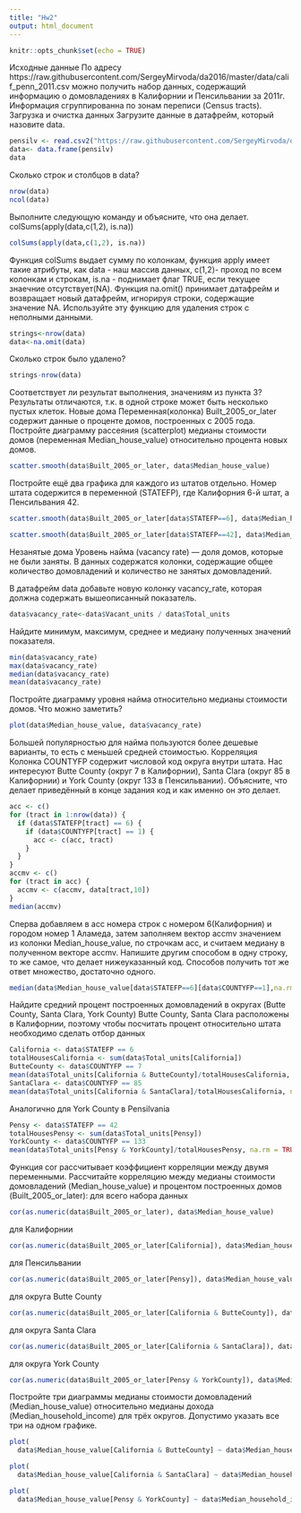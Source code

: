 ```yaml
---
title: "Hw2"
output: html_document
---
```


```r
knitr::opts_chunk$set(echo = TRUE)
```

Исходные данные
По адресу https://raw.githubusercontent.com/SergeyMirvoda/da2016/master/data/calif_penn_2011.csv можно получить набор данных, содержащий информацию о домовладениях в Калифорнии и Пенсильвании за 2011г. Информация сгруппированна по зонам переписи (Census tracts).
Загрузка и очистка данных
Загрузите данные в датафрейм, который назовите data.
```r
pensilv <- read.csv2("https://raw.githubusercontent.com/SergeyMirvoda/da2016/master/data/calif_penn_2011.csv", header = TRUE, sep = ",")
data<- data.frame(pensilv)
data
```
Сколько строк и столбцов в data?
```r
nrow(data)
ncol(data)
```
Выполните следующую команду и объясните, что она делает. colSums(apply(data,c(1,2), is.na))
```r
colSums(apply(data,c(1,2), is.na))
```
Функция colSums выдает сумму по колонкам, функция apply имеет такие атрибуты, как data - наш массив данных, c(1,2)- проход по всем колонкам и строкам, is.na - поднимает флаг TRUE, если текущее знаечние отсутствует(NA).
Функция na.omit() принимает датафрейм и возвращает новый датафрейм, игнорируя строки, содержащие значение NA. Используйте эту функцию для удаления строк с неполными данными.
```r
strings<-nrow(data)
data<-na.omit(data)
```
Сколько строк было удалено?
```r
strings-nrow(data)
```
Соответствует ли результат выполнения, значениям из пункта 3?
Результаты отличаются, т.к. в одной строке может быть несколько пустых клеток.
Новые дома
Переменная(колонка) Built_2005_or_later содержит данные о проценте домов, построенных с 2005 года. Постройте диаграмму рассеяния (scatterplot) медианы стоимости домов (переменная Median_house_value) относительно процента новых домов.
```r
scatter.smooth(data$Built_2005_or_later, data$Median_house_value)
```
Постройте ещё два графика для каждого из штатов отдельно. Номер штата содержится в переменной (STATEFP), где Калифорния 6-й штат, а Пенсильвания 42.
```r
scatter.smooth(data$Built_2005_or_later[data$STATEFP==6], data$Median_house_value[data$STATEFP==6])
```
```r
scatter.smooth(data$Built_2005_or_later[data$STATEFP==42], data$Median_house_value[data$STATEFP==42])
```
Незанятые дома
Уровень найма (vacancy rate) — доля домов, которые не были заняты. В данных содержатся колонки, содержащие общее количество домовладений и количество не занятых домовладений.

В датафрейм data добавьте новую колонку vacancy_rate, которая должна содержать вышеописанный показатель.
```r
data$vacancy_rate<-data$Vacant_units / data$Total_units
```
Найдите минимум, максимум, среднее и медиану полученных значений показателя.
```r
min(data$vacancy_rate)
max(data$vacancy_rate)
median(data$vacancy_rate)
mean(data$vacancy_rate)
```
Постройте диаграмму уровня найма относительно медианы стоимости домов. Что можно заметить?
```r
plot(data$Median_house_value, data$vacancy_rate)
```
Большей популярностью для найма пользуются более дешевые варианты, то есть с меньшей средней стоимостью.
Корреляция
Колонка COUNTYFP содержит числовой код округа внутри штата. Нас интересуют Butte County (округ 7 в Калифорнии), Santa Clara (округ 85 в Калифорнии) и York County (округ 133 в Пенсильвании).
Объясните, что делает приведённый в конце задания код и как именно он это делает.
```r
acc <- c()
for (tract in 1:nrow(data)) {
  if (data$STATEFP[tract] == 6) {
    if (data$COUNTYFP[tract] == 1) {
      acc <- c(acc, tract)
    }
  }
}
accmv <- c()
for (tract in acc) {
  accmv <- c(accmv, data[tract,10])
}
median(accmv)
```
Сперва добавляем в acc номера строк с номером 6(Калифорния) и городом номер 1 Аламеда, затем заполняем вектор accmv значением из колонки Median_house_value, по строчкам acc, и считаем медиану в полученном векторе accmv.
Напишите другим способом в одну строку, то же самое, что делает нижеуказанный код. Способов получить тот же ответ множество, достаточно одного.
```r
median(data$Median_house_value[data$STATEFP==6][data$COUNTYFP==1],na.rm=TRUE)
```
Найдите средний процент построенных домовладений в округах (Butte County, Santa Clara, York County)
Butte County, Santa Clara расположены в Калифорнии, поэтому чтобы посчитать процент относительно штата необходимо сделать отбор данных
```r
California <- data$STATEFP == 6
totalHousesCalifornia <- sum(data$Total_units[California])
ButteCounty <- data$COUNTYFP == 7
mean(data$Total_units[California & ButteCounty]/totalHousesCalifornia, na.rm = TRUE)
SantaClara <- data$COUNTYFP == 85
mean(data$Total_units[California & SantaClara]/totalHousesCalifornia, na.rm = TRUE)
```

Аналогично для York County в Pensilvania
```r
Pensy <- data$STATEFP == 42
totalHousesPensy <- sum(data$Total_units[Pensy])
YorkCounty <- data$COUNTYFP == 133
mean(data$Total_units[Pensy & YorkCounty]/totalHousesPensy, na.rm = TRUE)
```
Функция cor рассчитывает коэффициент корреляции между двумя переменными. Рассчитайте корреляцию между медианы стоимости домовладений (Median_house_value) и процентом построенных домов (Built_2005_or_later):
для всего набора данных
```r
cor(as.numeric(data$Built_2005_or_later), data$Median_house_value)
```

для Калифорнии
```r
cor(as.numeric(data$Built_2005_or_later[California]), data$Median_house_value[California])
```
для Пенсильвании
```r
cor(as.numeric(data$Built_2005_or_later[Pensy]), data$Median_house_value[Pensy])
```
для округа Butte County
```r
cor(as.numeric(data$Built_2005_or_later[California & ButteCounty]), data$Median_house_value[California & ButteCounty],use = "pairwise.complete.obs")
```
для округа Santa Clara
```r
cor(as.numeric(data$Built_2005_or_later[California & SantaClara]), data$Median_house_value[California & SantaClara],use = "pairwise.complete.obs")
```
для округа York County
```r
cor(as.numeric(data$Built_2005_or_later[Pensy & YorkCounty]), data$Median_house_value[Pensy & YorkCounty],use = "pairwise.complete.obs")
```
Постройте три диаграммы медианы стоимости домовладений (Median_house_value) относительно медианы дохода (Median_household_income) для трёх округов. Допустимо указать все три на одном графике.
```r
plot(
  data$Median_house_value[California & ButteCounty] ~ data$Median_household_income[California & ButteCounty])
```
```r
plot(
  data$Median_house_value[California & SantaClara] ~ data$Median_household_income[California & SantaClara])
```
```r
plot(
  data$Median_house_value[Pensy & YorkCounty] ~ data$Median_household_income[Pensy & YorkCounty])
```
